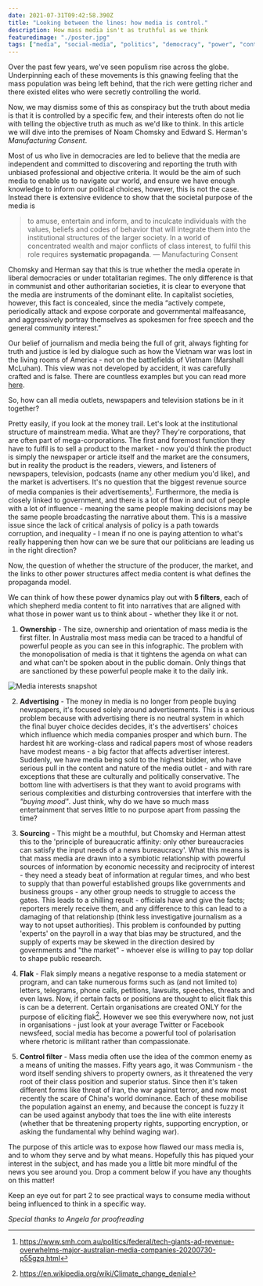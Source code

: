 ```yaml
---
date: 2021-07-31T09:42:58.390Z
title: "Looking between the lines: how media is control."
description: How mass media isn't as truthful as we think
featuredimage: "./poster.jpg"
tags: ["media", "social-media", "politics", "democracy", "power", "control"] 
---
```


Over the past few years, we've seen populism rise across the globe. Underpinning each of these movements is this gnawing feeling that the mass population was being left behind, that the rich were getting richer and there existed elites who were secretly controlling the world. 



Now, we may dismiss some of this as conspiracy but the truth about media is that it is controlled by a specific few, and their interests often do not lie with telling the objective truth as much as we'd like to think. In this article we will dive into the premises of Noam Chomsky and Edward S. Herman's *Manufacturing Consent*.



Most of us who live in democracies are led to believe that the media are independent and committed to discovering and reporting the truth with unbiased professional and objective criteria. It would be the aim of such media to enable us to navigate our world, and ensure we have enough knowledge to inform our political choices, however, this is not the case. Instead there is extensive evidence to show that the societal purpose of the media is

> to amuse, entertain and inform, and to inculcate individuals with the values, beliefs and codes of behavior that will integrate them into the institutional structures of the larger society. In a world of concentrated wealth and major conflicts of class interest, to fulfil this role requires **systematic propaganda**.
> ― Manufacturing Consent

Chomsky and Herman say that this is true whether the media operate in liberal democracies or under totalitarian regimes. The only difference is that in communist and other authoritarian societies, it is clear to everyone that the media are instruments of the dominant elite. In capitalist societies, however, this fact is concealed, since the media “actively compete, periodically attack and expose corporate and governmental malfeasance, and aggressively portray themselves as spokesmen for free speech and the general community interest.”



Our belief of journalism and media being the full of grit, always fighting for truth and justice is led by dialogue such as how the Vietnam war was lost in the living rooms of America - not on the battlefields of Vietnam (Marshall McLuhan). This view was not developed by accident, it was carefully crafted and is false. There are countless examples but you can read more [here](https://www.globalissues.org/article/402/media-propaganda-and-vietnam#MediaandtheWar).


So, how can all media outlets, newspapers and television stations be in it together? 


Pretty easily, if you look at the money trail. Let's look at the institutional structure of mainstream media. What are they? They're corporations, that are often part of mega-corporations. The first and foremost function they have to fulfil is to sell a product to the market - now you'd think the product is simply the newspaper or article itself and the market are the consumers, but in reality the product is the readers, viewers, and listeners of newspapers, television, podcasts (name any other medium you'd like), and the market is advertisers. It's no question that the biggest revenue source of media companies is their advertisements[^1]. Furthermore, the media is closely linked to government, and there is a lot of flow in and out of people with a lot of influence - meaning the same people making decisions may be the same people broadcasting the narrative about them. This is a massive issue since the lack of critical analysis of policy is a path towards corruption, and inequality - I mean if no one is paying attention to what's really happening then how can we be sure that our politicians are leading us in the right direction?  



Now, the question of whether the structure of the producer, the market, and the links to other power structures affect media content is what defines the propaganda model. 



We can think of how these power dynamics play out with **5 filters**, each of which shepherd media content to fit into narratives that are aligned with what those in power want us to think about - whether they like it or not. 



1. **Ownership** - The size, ownership and orientation of mass media is the first filter. In Australia most mass media can be traced to a handful of powerful people as you can see in this infographic. The problem with the monopolisation of media is that it tightens the agenda on what can and what can't be spoken about in the public domain. Only things that are sanctioned by these powerful people make it to the daily ink. 

![Media interests snapshot](./MediaInterestsSnapshot.jpg)


2. **Advertising** - The money in media is no longer from people buying newspapers, it's focused solely around advertisements. This is a serious problem because with advertising there is no neutral system in which the final buyer choice decides decides, it's the advertisers' choices which influence which media companies prosper and which burn. The hardest hit are working-class and radical papers most of whose readers have modest means - a big factor that affects advertiser interest. Suddenly, we have media being sold to the highest bidder, who have serious pull in the content and nature of the media outlet - and with rare exceptions that these are culturally and politically conservative. The bottom line with advertisers is that they want to avoid programs with serious complexities and disturbing controversies that interfere with the *"buying mood"*. Just think, why do we have so much mass entertainment that serves little to no purpose apart from passing the time?



3. **Sourcing** - This might be a mouthful, but Chomsky and Herman attest this to the 'principle of bureaucratic affinity: only other bureaucracies can satisfy the input needs of a news bureaucracy'. What this means is that mass media are drawn into a symbiotic relationship with powerful sources of information by economic necessity and reciprocity of interest - they need a steady beat of information at regular times, and who best to supply that than powerful established groups like governments and business groups - any other group needs to struggle to access the gates. This leads to a chilling result - officials have and give the facts; reporters merely receive them, and any difference to this can lead to a damaging of that relationship (think less investigative journalism as a way to not upset authorities). This problem is confounded by putting 'experts' on the payroll in a way that bias may be structured, and the supply of experts may be skewed in the direction desired by governments and "the market" - whoever else is willing to pay top dollar to shape public research. 


4. **Flak** - Flak simply means a negative response to a media statement or program, and can take numerous forms such as (and not limited to) letters, telegrams, phone calls, petitions, lawsuits, speeches, threats and even laws. Now, if certain facts or positions are thought to elicit flak this is can be a deterrent. Certain organisations are created ONLY for the purpose of eliciting flak[^2]. However we see this everywhere now, not just in organisations - just look at your average Twitter or Facebook newsfeed, social media has become a powerful tool of polarisation where rhetoric is militant rather than compassionate. 



5. **Control filter** - Mass media often use the idea of the common enemy as a means of uniting the masses. Fifty years ago, it was Communism - the word itself sending shivers to property owners, as it threatened the very root of their class position and superior status. Since then it's taken different forms like threat of Iran, the war against terror, and now most recently the scare of China's world dominance. Each of these mobilise the population against an enemy, and because the concept is fuzzy it can be used against anybody that toes the line with elite interests (whether that be threatening property rights, supporting encryption, or asking the fundamental why behind waging war). 



The purpose of this article was to expose how flawed our mass media is, and to whom they serve and by what means. Hopefully this has piqued your interest in the subject, and has made you a little bit more mindful of the news you see around you. Drop a comment below if you have any thoughts on this matter!



Keep an eye out for part 2 to see practical ways to consume media without being influenced to think in a specific way. 

*Special thanks to Angela for proofreading*

[^1]: https://www.smh.com.au/politics/federal/tech-giants-ad-revenue-overwhelms-major-australian-media-companies-20200730-p55gzq.html
[^2]: https://en.wikipedia.org/wiki/Climate_change_denial
